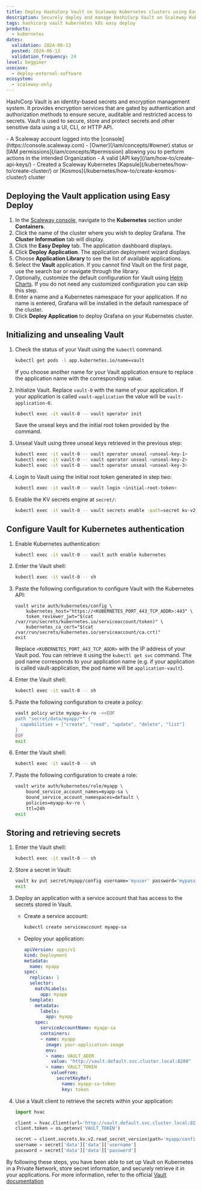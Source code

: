 ```yaml
---
title: Deploy HashiCorp Vault on Scaleway Kubernetes clusters using Easy Deploy
description: Securely deploy and manage HashiCorp Vault on Scaleway Kubernetes clusters with Easy Deploy. Follow our guide for step-by-step instructions.
tags: hashicorp vault kubernetes k8s easy deploy
products:
  - kubernetes
dates:
  validation: 2024-06-13
  posted: 2024-06-13
  validation_frequency: 24
level: begginer
usecase:
  - deploy-external-software
ecosystem:
  - scaleway-only
---
```



HashiCorp Vault is an identity-based secrets and encryption management system.
It provides encryption services that are gated by authentication and authorization methods to ensure secure, auditable and restricted access to secrets.
Vault is used to secure, store and protect secrets and other sensitive data using a UI, CLI, or HTTP API.

<Requirements />
- A Scaleway account logged into the [console](https://console.scaleway.com)
- [Owner](/iam/concepts/#owner) status or [IAM permissions](/iam/concepts/#permission) allowing you to perform actions in the intended Organization
- A valid [API key](/iam/how-to/create-api-keys/)
- Created a Scaleway Kubernetes [Kapsule](/kubernetes/how-to/create-cluster/) or [Kosmos](/kubernetes/how-to/create-kosmos-cluster/) cluster

## Deploying the Vault application using Easy Deploy

1. In the [Scaleway console](https://console.scaleway.com/), navigate to the **Kubernetes** section under **Containers**.
2. Click the name of the cluster where you wish to deploy Grafana. The **Cluster Information** tab will display.
3. Click the **Easy Deploy** tab. The application dashboard displays.
4. Click **Deploy Application**. The application deployment wizard displays.
5. Choose **Application Library** to see the list of available applications.
6. Select the **Vault** application.
    <Message type="tip">
        If you cannot find Vault on the first page, use the search bar or navigate through the library.
    </Message>
7. Optionally, customize the default configuration for Vault using [Helm Charts](/tutorials/kubernetes-package-management-helm/). If you do not need any customized configuration you can skip this step.
8. Enter a name and a Kubernetes namespace for your application. If no name is entered, Grafana will be installed in the default namespace of the cluster.
9. Click **Deploy Application** to deploy Grafana on your Kubernetes cluster.

## Initializing and unsealing Vault

1. Check the status of your Vault using the `kubectl` command.
    ```sh
    kubectl get pods -l app.kubernetes.io/name=vault
    ```
    <Message type="tip">
      If you choose another name for your Vault application ensure to replace the application name with the corresponding value.
    </Message>

2. Initialize Vault. Replace `vault-0` with the name of your application. If your application is called `vault-application` the value will be `vault-application-0`.
    ```sh
    kubectl exec -it vault-0 -- vault operator init
    ```
    <Message type="important">
      Save the unseal keys and the initial root token provided by the command.
    </Message>

3. Unseal Vault using three unseal keys retrieved in the previous step:
    ```sh
    kubectl exec -it vault-0 -- vault operator unseal <unseal-key-1>
    kubectl exec -it vault-0 -- vault operator unseal <unseal-key-2>
    kubectl exec -it vault-0 -- vault operator unseal <unseal-key-3>
    ```

4. Login to Vault using the initial root token generated in step two:
    ```sh
    kubectl exec -it vault-0 -- vault login <initial-root-token>
    ```

5. Enable the KV secrets engine at `secret/`:
    ```sh
    kubectl exec -it vault-0 -- vault secrets enable -path=secret kv-v2
    ```

## Configure Vault for Kubernetes authentication

1. Enable Kubernetes authentication:
    ```sh
    kubectl exec -it vault-0 -- vault auth enable kubernetes
    ```

2. Enter the Vault shell:
    ```sh
    kubectl exec -it vault-0 -- sh
    ```
3. Paste the following configuration to configure Vault with the Kubernetes API:
    ```
    vault write auth/kubernetes/config \
        kubernetes_host="https://<KUBERNETES_PORT_443_TCP_ADDR>:443" \
        token_reviewer_jwt="$(cat /var/run/secrets/kubernetes.io/serviceaccount/token)" \
        kubernetes_ca_cert="$(cat /var/run/secrets/kubernetes.io/serviceaccount/ca.crt)"
    exit
    ```
    Replace `<KUBERNETES_PORT_443_TCP_ADDR>` with the IP address of your Vault pod. You can retrieve it using the `kubectl get svc` command. The pod name corresponds to your application name (e.g. if your application is called vault-application, the pod name will be `application-vault`).

4. Enter the Vault shell:
    ```sh
    kubectl exec -it vault-0 -- sh
    ```
5. Paste the following configuration to create a policy:
    ```sh
    vault policy write myapp-kv-ro -<<EOF
    path "secret/data/myapp/*" {
      capabilities = ["create", "read", "update", "delete", "list"]
    }
    EOF
    exit
    ```

6. Enter the Vault shell:
    ```sh
    kubectl exec -it vault-0 -- sh
    ```
7. Paste the following configuration to create a role:
    ```sh
    vault write auth/kubernetes/role/myapp \
        bound_service_account_names=myapp-sa \
        bound_service_account_namespaces=default \
        policies=myapp-kv-ro \
        ttl=24h
    exit
    ```

## Storing and retrieving secrets

1. Enter the Vault shell:
    ```sh
    kubectl exec -it vault-0 -- sh
    ```

2. Store a secret in Vault:
    ```sh
    vault kv put secret/myapp/config username='myuser' password='mypassword'
    exit
    ```

3. Deploy an application with a service account that has access to the secrets stored in Vault.

    * Create a service account:
        ```sh
        kubectl create serviceaccount myapp-sa
        ```

    * Deploy your application:
        ```yaml
        apiVersion: apps/v1
        kind: Deployment
        metadata:
          name: myapp
        spec:
          replicas: 1
          selector:
            matchLabels:
              app: myapp
          template:
            metadata:
              labels:
                app: myapp
            spec:
              serviceAccountName: myapp-sa
              containers:
              - name: myapp
                image: your-application-image
                env:
                - name: VAULT_ADDR
                  value: "http://vault.default.svc.cluster.local:8200"
                - name: VAULT_TOKEN
                  valueFrom:
                    secretKeyRef:
                      name: myapp-sa-token
                      key: token
        ```

4. Use a Vault client to retrieve the secrets within your application:
    ```python
    import hvac

    client = hvac.Client(url='http://vault.default.svc.cluster.local:8200')
    client.token = os.getenv('VAULT_TOKEN')

    secret = client.secrets.kv.v2.read_secret_version(path='myapp/config')
    username = secret['data']['data']['username']
    password = secret['data']['data']['password']
    ```

By following these steps, you have been able to set up Vault on Kubernetes in a Private Network, store secret information, and securely retrieve it in your applications.
For more information, refer to the official [Vault documentation](https://developer.hashicorp.com/vault/docs)